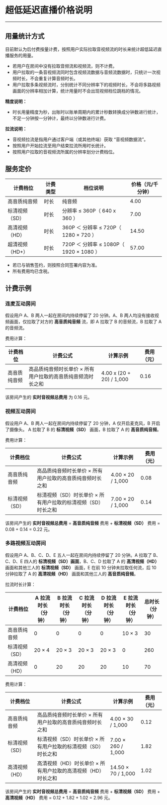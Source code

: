 # 超低延迟直播价格说明

- - -

## 用量统计方式

目前默认为后付费按量计费，按照用户实际拉取音视频流的时长来统计超低延迟直播服务的用量。

- 若用户在房间中没有拉取音频流和视频流，则不计费。
- 用户拉取的一条音视频流同时包含视频流数据与音频流数据时，只统计一次视频时长，不会重复计算音频时长。
- 用户拉取多条视频流时，分别统计不同分辨率下的视频时长，不会将多路视频画面的分辨率相加计算，统计用量时不会出现视频档位跳档的情况。

<div class="mk-hint">

**精度说明：**
 - 时长用量精度为秒，出账时以账单周期内的累计秒数转换成分钟数进行统计，不足一分钟按一分钟计，最终以分钟数进行计费。  

**拉流说明：**
 - 音视频拉流是指用户通过客户端（或其他终端）获取 “音视频数据流”。
 - 按照用户开始拉流至用户结束拉流所用时长统计。
 - 按照用户拉取的音视频流所属的分辨率划分计费档位。

</div>

## 服务定价

|计费档位|计费类型|档位说明|价格（元/千分钟）|
|-|-|-|-|
|高音质纯音频|时长 |纯音频|4.00|
|标清视频（SD）|时长|分辨率 ≤ 360P（ 640 x 360 ）|7.00|
|高清视频（HD）|时长|360P ＜ 分辨率 ≤ 720P（ 1280 × 720 ）|14.50|
|超清视频（HD+）|时长|720P ＜ 分辨率 ≤ 1080P（ 1920 × 1080 ）|57.00|

<div class="mk-hint">

- 若已与销售签约，则按照合同签署内容为准。  
- 所有费用均已含税。  

</div>


## 计费示例

### 连麦互动房间

假设用户 A、B 两人一起在房间内持续停留了 20 分钟。A、B 两人均没有接收视频画面，仅拉取了对方的 **高音质纯音频** 流，即 A 拉取了 B 的音频流，B 拉取了 A 的音频流。

费用计算：

|计费档位|计费公式|计算示例|费用（元）|
|-|-|-|-|
|高音质纯音频|高品质纯音频时长单价 × 所有用户拉取的高音质纯音频流时长之和|4.00 x (20 + 20) / 1,000 |0.16|

该房间产生的 **实时音视频总费用** 为 0.16 元。


### 视频互动房间

假设用户 A、B 两人一起在房间内持续停留了 20 分钟，A 仅开启麦克风，B 开启了摄像头。 A 拉取了 B 的 **标清视频（SD）** 画面，B 拉取了 A 的 **高音质纯音频**。


费用计算：

|计费档位|计费公式|计算示例|费用（元）|
|-|-|-|-|
|高音质纯音频|高品质纯音频时长单价 × 所有用户拉取的高音质纯音频时长之和|4.00 × 20 / 1,000 |0.08|
|标清视频（SD）|标清视频（SD）时长单价 × 所有用户拉取的标清视频（SD）时长之和|7.00 × 20 / 1,000 |0.14|

该房间产生的 **实时音视频总费用** = **高音质纯音频** 费用 + **标清视频（SD）** 费用 = 0.08 + 0.14 = 0.22 元。


 ### 多路视频互动房间

假设用户 A、B、C、D、E 五人一起在房间内持续停留了 20 分钟。A 拉取了 B、C、D、E 四人的 **标清视频（SD）画面**，B、C、D 拉取了 A 的 **高清视频（HD）** 画面和其他三人的 **标清视频（SD）** 画面，E 在前 10 分钟未拉取任何流，后 10 分钟拉取了 A 的 **高清视频（HD）** 画面和其他三人的 **高音质纯音频**。


拉流时长计算：

|计费档位|A 拉流时长（分钟）|B 拉流时长（分钟）|C 拉流时长（分钟）|D 拉流时长（分钟）|E 拉流时长（分钟）|总时长（分钟）|
|-|-|-|-|-|-|-|
|高音质纯音频|0|0|0|0|10 × 3|30|
|标清视频（SD）|20 × 4|20 × 3|20 × 3|20 × 3|0|260|
|高清视频（HD）|0|20|20|20|10|70|


费用计算：

|计费档位|计费公式|计算示例|费用（元）|
|-|-|-|-|
|高音质纯音频|高品质纯音频时长单价 × 所有用户拉取的高音质纯音频时长之和|4.00 × 30 / 1,000 |0.12|
|标清视频（SD）|标清视频（SD）时长单价 × 所有用户拉取的标清视频（SD）时长之和|7.00 × 260 / 1,000 |1.82|
|高清视频（HD）|高清视频（HD）时长单价 × 所有用户拉取的高清视频（HD）时长之和|14.50 × 70 / 1,000 | 1.02|

该房间产生的 **实时音视频总费用** = **高音质纯音频** 费用 + **标清视频（SD）** 费用 + **高清视频（HD）** 费用 = 0.12 + 1.82 + 1.02 = 2.96 元。
